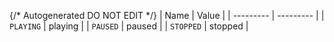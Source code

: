 {/* Autogenerated DO NOT EDIT  */}
| Name      | Value     |
| --------- | --------- |
| `PLAYING` | playing   |
| `PAUSED`  | paused    |
| `STOPPED` | stopped   |